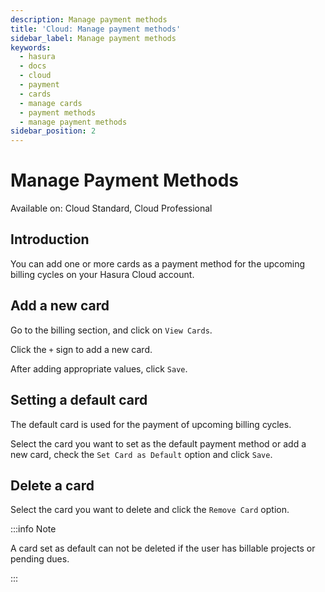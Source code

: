 ```yaml
---
description: Manage payment methods
title: 'Cloud: Manage payment methods'
sidebar_label: Manage payment methods
keywords:
  - hasura
  - docs
  - cloud
  - payment
  - cards
  - manage cards
  - payment methods
  - manage payment methods
sidebar_position: 2
---
```



# Manage Payment Methods

<div className="badge badge--primary heading-badge">Available on: Cloud Standard, Cloud Professional</div>

## Introduction

You can add one or more cards as a payment method for the upcoming billing cycles on your Hasura Cloud account.

## Add a new card

Go to the billing section, and click on `View Cards`.

<Thumbnail src="/img/account-management/billing/manage_cards.png" alt="view saved cards" />

Click the `+` sign to add a new card.

<Thumbnail src="/img/account-management/billing/add_new_card.png" alt="add a new card" width="437px" />

After adding appropriate values, click `Save`.

## Setting a default card

The default card is used for the payment of upcoming billing cycles.

Select the card you want to set as the default payment method or add a new card, check the `Set Card as Default` option
and click `Save`.

<Thumbnail
  src="/img/account-management/billing/set_existing_default.png"
  alt="set an exiting card as the default card"
  width="437px"
/>

<Thumbnail
  src="/img/account-management/billing/set_new_default.png"
  alt="Add a new card as the default card"
  width="437px"
/>

## Delete a card

Select the card you want to delete and click the `Remove Card` option.

<Thumbnail src="/img/account-management/billing/delete_card.png" alt="Delete card" width="437px" />

:::info Note

A card set as default can not be deleted if the user has billable projects or pending dues.

:::
